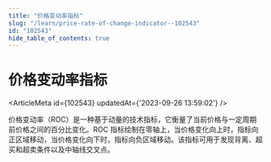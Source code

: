 ```yaml
---
title: "价格变动率指标"
slug: "/learn/price-rate-of-change-indicator--102543"
id: "102543"
hide_table_of_contents: true
---
```



# 价格变动率指标

<ArticleMeta id={102543} updatedAt={'2023-09-26 13:59:02'} />
<div className='border-solid border-b border-t-0 my-4 border-[var(--ifm-color-gray-300)]' />

价格变动率（ROC）是一种基于动量的技术指标，它衡量了当前价格与一定周期前价格之间的百分比变化。ROC 指标绘制在零轴上，当价格变化向上时，指标向正区域移动，当价格变化向下时，指标向负区域移动。该指标可用于发现背离、超买和超卖条件以及中轴线交叉点。
